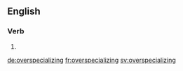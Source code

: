 ==English==

===Verb===
{{head|en|present participle}}

# {{present participle of|overspecialize|lang=en}}

[[de:overspecializing]]
[[fr:overspecializing]]
[[sv:overspecializing]]